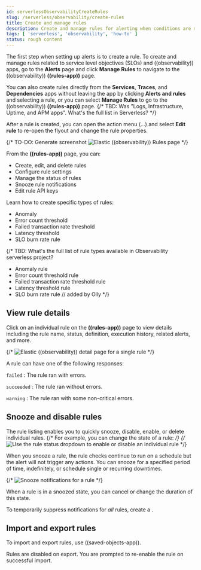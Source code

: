 ```yaml
---
id: serverlessObservabilityCreateRules
slug: /serverless/observability/create-rules
title: Create and manage rules
description: Create and manage rules for alerting when conditions are met.
tags: [ 'serverless', 'observability', 'how-to' ]
status: rough content
---
```



<RoughContent />

The first step when setting up alerts is to create a rule.
To create and manage rules related to service level objectives (SLOs) and ((observability)) apps, go to the **Alerts** page and click **Manage Rules** to navigate to the ((observability)) **((rules-app))** page.

You can also create rules directly from the **Services**, **Traces**, and **Dependencies** apps without leaving the app by clicking **Alerts and rules** and selecting a rule, or you can select **Manage Rules** to go to the ((observability)) **((rules-app))** page.
{/*
TBD: Was "Logs, Infrastructure, Uptime, and APM apps". What's the full list in Serverless?
*/}

After a rule is created, you can open the action menu (…) and select **Edit rule** to re-open the flyout and change the rule properties.

{/*
TO-DO: Generate screenshot
![Elastic ((observability)) Rules page](images/create-alerts/-observability-create-alerts-manage-rules.png)
*/}

From the **((rules-app))** page, you can:

* Create, edit, and delete rules
* Configure rule settings
* Manage the status of rules
* Snooze rule notifications
* Edit rule API keys

Learn how to create specific types of rules:

* <DocLink id="serverlessObservabilityCreateAnomalyAlertRule">Anomaly</DocLink>
* <DocLink id="serverlessObservabilityCreateErrorCountThresholdAlertRule">Error count threshold</DocLink>
* <DocLink id="serverlessObservabilityCreateFailedTransactionRateThresholdAlertRule">Failed transaction rate threshold</DocLink>
* <DocLink id="serverlessObservabilityCreateLatencyThresholdAlertRule">Latency threshold</DocLink>
* <DocLink id="serverlessObservabilityCreateSloBurnRateAlertRule">SLO burn rate rule</DocLink>

{/* 
TBD: What's the full list of rule types available in Observability serverless project?
* Anomaly rule
* Error count threshold rule
* Failed transaction rate threshold rule
* Latency threshold rule
* SLO burn rate rule // added by Olly
*/}

## View rule details

Click on an individual rule on the **((rules-app))** page to view details including the rule name, status, definition, execution history, related alerts, and more.

{/* ![Elastic ((observability)) detail page for a single rule](images/create-alerts/-observability-create-alerts-rules-details.png) */}

A rule can have one of the following responses:

`failed`
  : The rule ran with errors.

`succeeded`
  : The rule ran without errors.

`warning`
  : The rule ran with some non-critical errors.

## Snooze and disable rules

The rule listing enables you to quickly snooze, disable, enable, or delete individual rules.
{/* For example, you can change the state of a rule: */}
{/* ![Use the rule status dropdown to enable or disable an individual rule](images/create-and-manage-rules/user-alerting-individual-enable-disable.png) */}

When you snooze a rule, the rule checks continue to run on a schedule but the
alert will not trigger any actions. You can snooze for a specified period of
time, indefinitely, or schedule single or recurring downtimes.

{/* ![Snooze notifications for a rule](images/create-and-manage-rules/user-alerting-snooze-panel.png) */}

When a rule is in a snoozed state, you can cancel or change the duration of
this state.

<DocBadge template="technical preview" /> To temporarily suppress notifications for _all_ rules, create a <DocLink id="serverlessMaintenanceWindows" text="maintenance window"/>.

## Import and export rules

To import and export rules, use <DocLink id="serverlessSavedObjects">((saved-objects-app))</DocLink>.

Rules are disabled on export.
You are prompted to re-enable the rule on successful import.